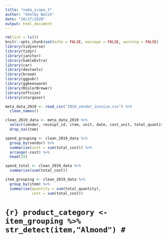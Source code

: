 ```yaml
---
title: "nada_scope_3"
author: "Shelby Walsh"
date: "10/27/2020"
output: html_document
---
```


```r
rm(list = ls())
knitr::opts_chunk$set(echo = FALSE, message = FALSE, warning = FALSE)
library(tidyverse)
library(tidyr)
library(janitor)
library(kableExtra)
library(car)
library(devtools)
library(broom)
library(ggpubr)
library(ggbeeswarm)
library(RColorBrewer)
library(effsize)
library(stargazer)
```

```r
meta_data_2019 <- read_csv("2019_vendor_invoice.csv") %>% 
  clean_names()
```

```r
clean_2019_data <- meta_data_2019 %>% 
  select(vendor, receipt_id, item, unit, date, cost_unit, total_quantity, total_cost) %>% 
  drop_na(item) 
```

```r
spend_grouping <- clean_2019_data %>% 
  group_by(vendor) %>% 
  summarise(cost = sum(total_cost)) %>% 
  arrange(-cost) %>% 
  head(29)
```

```r
spend_total <- clean_2019_data %>% 
  summarise(sum(total_cost))
```

```r
item_grouping <- clean_2019_data %>% 
  group_by(item) %>% 
  summarise(quantity = sum(total_quantity), 
            cost = sum(total_cost))
```

# ```{r}
product_category <- item_grouping %>% 
  str_detect(item,"Almond")
#```

